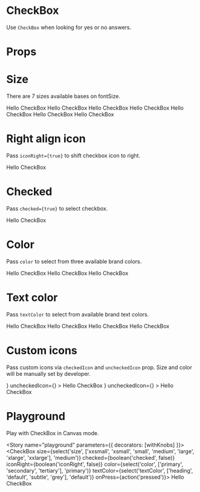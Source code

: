 
<Meta title="Design System|CheckBox" component={CheckBox} />

# CheckBox
Use `CheckBox` when looking for yes or no answers.

# Props

<Props of={CheckBox} />

# Size

There are 7 sizes available bases on fontSize.

<Preview>
  <Story name="size">
    <Stack>
      <CheckBox size="xxsmall">
        Hello CheckBox
      </CheckBox>
      <CheckBox size="xsmall">
        Hello CheckBox
      </CheckBox>
      <CheckBox size="small">
        Hello CheckBox
      </CheckBox>
      <CheckBox size="medium">
        Hello CheckBox
      </CheckBox>
      <CheckBox size="large">
        Hello CheckBox
      </CheckBox>
      <CheckBox size="xlarge">
        Hello CheckBox
      </CheckBox>
      <CheckBox size="xxlarge">
        Hello CheckBox
      </CheckBox>
    </Stack>
  </Story>
</Preview>

# Right align icon
Pass `iconRight={true}` to shift checkbox icon to right.

<Preview>
  <Story name="iconRight">
    <CheckBox iconRight>
        Hello CheckBox
    </CheckBox>
  </Story>
</Preview>

# Checked
Pass `checked={true}` to select checkbox.

<Preview>
  <Story name="checked">
    <CheckBox checked>
        Hello CheckBox
    </CheckBox>
  </Story>
</Preview>

# Color
Pass `color` to select from three available brand colors.

<Preview>
  <Story name="color">
    <Stack>
      <CheckBox color="primary">
        Hello CheckBox
      </CheckBox>
      <CheckBox color="secondary">
        Hello CheckBox
      </CheckBox>
      <CheckBox color="tertiary">
        Hello CheckBox
      </CheckBox>
    </Stack>
  </Story>
</Preview>

# Text color
Pass `textColor` to select from available brand text colors.

<Preview>
  <Story name="textColor">
    <Stack>
      <CheckBox textColor="heading">
        Hello CheckBox
      </CheckBox>
      <CheckBox textColor="default">
        Hello CheckBox
      </CheckBox>
      <CheckBox textColor="subtle">
        Hello CheckBox
      </CheckBox>
      <CheckBox textColor="grey">
        Hello CheckBox
      </CheckBox>
    </Stack>
  </Story>
</Preview>

# Custom icons
Pass custom icons via  `checkedIcon` and `uncheckedIcon` prop. Size and color will be manually set by developer.

<Preview>
  <Story name="icons">
    <Stack>
      <CheckBox
        checked={false}
        checkedIcon={<Ionicons
          name="ios-radio-button-on"
          size={24}
          color="#1e88e5" />}
        uncheckedIcon={<Ionicons
          name="ios-radio-button-off"
          size={24}
          color="#1e88e5" />}
      >
        Hello CheckBox
      </CheckBox>
      <CheckBox
        checked={true}
        checkedIcon={<Ionicons
          name="ios-radio-button-on"
          size={24}
          color="#1e88e5" />}
        uncheckedIcon={<Ionicons
          name="ios-radio-button-off"
          size={24}
          color="#1e88e5" />}
      >
        Hello CheckBox
      </CheckBox>
    </Stack>
  </Story>
</Preview>

# Playground

Play with CheckBox in Canvas mode.

<Story name="playground" parameters={{ decorators: [withKnobs] }}>
  <CheckBox
    size={select('size', ['xxsmall', 'xsmall', 'small', 'medium', 'large', 'xlarge', 'xxlarge'], 'medium')}
    checked={boolean('checked', false)}
    iconRight={boolean('iconRight', false)}
    color={select('color', ['primary', 'secondary', 'tertiary'], 'primary')}
    textColor={select('textColor', ['heading', 'default', 'subtle', 'grey'], 'default')}
    onPress={action('pressed')}>
    Hello CheckBox
  </CheckBox>
</Story>